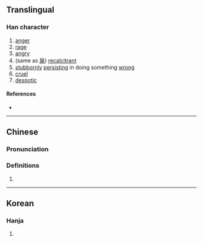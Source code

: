 {{character info/new}}
==Translingual==

===Han character===
{{Han char|rn=9|rad=人|as=08|sn=10|four=|canj=OISK|ids=⿰亻戾}}

# [[anger]]
# [[rage]]
# [[angry]]
# (same as [[戾]]) [[recalcitrant]]
# [[stubbornly]] [[persist]]ing in doing something [[wrong]]
# [[cruel]]
# [[despotic]]

====References====
* {{Han ref|kx=0107.240|hdz=10184.080|uh=3466|ud=13414}}

----

==Chinese==
{{zh-forms}}

===Pronunciation===
{{zh-pron
|m=lì
|c=leoi6
|mc=
|oc=
|ma=
|cat=n,a
}}

===Definitions===
{{zh-hanzi}}

# {{rfdef|zh}}

----

==Korean==

===Hanja===
{{ko-hanja|hangeul=[[려]]([[여]])|rv=ryeo(yeo)|mr=ryŏ(yŏ)|y=lye(<sup>l</sup>ye)|eumhun=성내다|ehrv=seongnaeda|ehmr=sŏngnaeda|ehy=sengnayta}}

# {{rfdef|ko|sort=人08}}